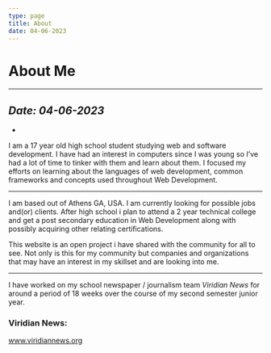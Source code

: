 ```yaml
---
type: page
title: About
date: 04-06-2023
---
```


# About Me

---

## *Date: 04-06-2023*

-

I am a 17 year old high school student studying web and software development.
I have had an interest in computers since I was young so I’ve had a lot of time to
tinker with them and learn about them. I focused my efforts on learning about the
languages of web development, common frameworks and concepts used throughout Web Development.

---

I am based out of Athens GA, USA. I am currently looking for possible jobs and(or)
clients. After high school i plan to attend a 2 year technical college and get a
post secondary education in Web Development along with possibly acquiring other relating certifications.

This website is an open project i have shared with the community for all to see.
Not only is this for my community but companies and organizations that may have
an interest in my skillset and are looking into me.

---

I have worked on my school newspaper / journalism team *Viridian News* for around a period
of 18 weeks over the course of my second semester junior year.

### Viridian News:
www.viridiannews.org
